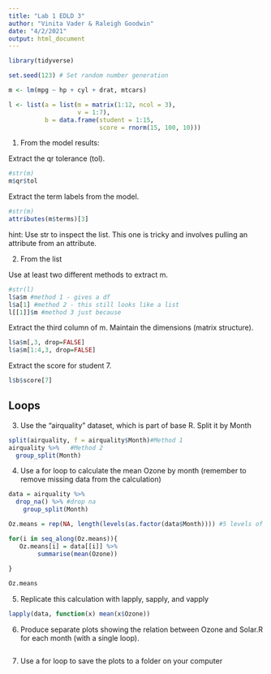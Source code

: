```yaml
---
title: "Lab 1 EDLD 3"
author: "Vinita Vader & Raleigh Goodwin"
date: "4/2/2021"
output: html_document
---
```


```r
library(tidyverse)
```

```r
set.seed(123) # Set random number generation

m <- lm(mpg ~ hp + cyl + drat, mtcars)

l <- list(a = list(m = matrix(1:12, ncol = 3),
              	   v = 1:7),
          b = data.frame(student = 1:15,
                         score = rnorm(15, 100, 10)))
```
1. From the model results:

Extract the qr tolerance (tol).
```r
#str(m)
m$qr$tol
```

Extract the term labels from the model.
```r
#str(m)
attributes(m$terms)[3]
```

hint: Use str to inspect the list. This one is tricky and involves pulling an attribute from an attribute.

2. From the list

Use at least two different methods to extract m.
```r
#str(l)
l$a$m #method 1 - gives a df
l$a[1] #method 2 - this still looks like a list
l[[1]]$m #method 3 just because

```

Extract the third column of m. Maintain the dimensions (matrix structure).
```r
l$a$m[,3, drop=FALSE]
l$a$m[1:4,3, drop=FALSE]
```


Extract the score for student 7.
```r
l$b$score[7]
```

## Loops

3. Use the “airquality” dataset, which is part of base R. Split it by Month
```r
split(airquality, f = airquality$Month)#Method 1
airquality %>%   #Method 2
  group_split(Month)
```

4. Use a for loop to calculate the mean Ozone by month (remember to remove missing data from the calculation)
```r

data = airquality %>%
  drop_na() %>% #drop na 
    group_split(Month)

Oz.means = rep(NA, length(levels(as.factor(data$Month)))) #5 levels of Month, hence vector of 5 open spots to be filled

for(i in seq_along(Oz.means)){
   Oz.means[i] = data[[i]] %>% 
        summarise(mean(Ozone))
    
}

Oz.means
```


5. Replicate this calculation with lapply, sapply, and vapply
```r
lapply(data, function(x) mean(x$Ozone))

```



6. Produce separate plots showing the relation between Ozone and Solar.R for each month (with a single loop).
```r

```



7. Use a for loop to save the plots to a folder on your computer
```r

```


